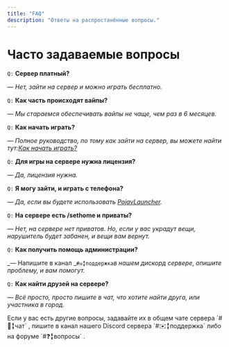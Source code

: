 ```yaml
---
title: "FAQ"
description: "Ответы на распростанённые вопросы."
---
```


# Часто задаваемые вопросы

`Q:` **Сервер платный?**

_— Нет, зайти на сервер и можно играть бесплатно._

`Q:` **Как часть происходят вайпы?**

_— Мы стараемся обеспечивать вайпы не чаще, чем раз в 6 месяцев._

`Q:` **Как начать играть?**

_— Полное руководство, по тому как зайти на сервер, вы можете найти тут:_[_Как начать играть?_](https://wiki.lotus-land.net/start/how)

`Q:` **Для игры на сервере нужна лицензия?**

_— Да, лицензия нужна._

`Q:` **Я могу зайти, и играть с телефона?**

_— Да, если вы будете использовать _[_PojavLauncher_](https://github.com/PojavLauncherTeam/PojavLauncher)_._

`Q:` **На сервере есть /sethome и приваты?**

_— Нет, на сервере нет приватов. Но, если у вас украдут вещи, нарушитель будет забанен, и вещи вам вернут._

`Q:` **Как получить помощь администрации?**

_— Напишите в канал _`#✉️╏поддержка`_в нашем дискорд сервере, опишите проблему, и вам помогут._

`Q:` **Как найти друзей на сервере?**

_— Всё просто, просто пишите в чат, что хотите найти друга, или участника в город._

<Tip>
  Если у вас есть другие вопросы, задавайте их в общем чате сервера `#💬╏чат` , пишите в канал нашего Discord сервера `#✉️╏поддержка` либо на форуме `#❓╏вопросы` .
</Tip>